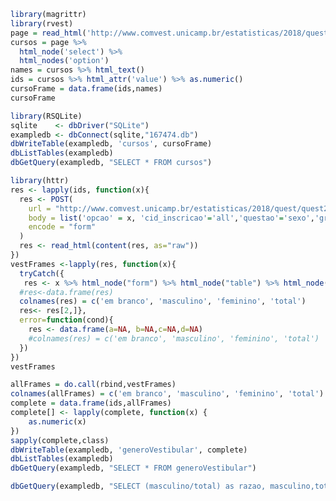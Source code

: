 ```r
library(magrittr)
library(rvest)
page = read_html('http://www.comvest.unicamp.br/estatisticas/2018/quest/quest1.php')
cursos = page %>%
  html_node('select') %>%
  html_nodes('option')   
names = cursos %>% html_text()
ids = cursos %>% html_attr('value') %>% as.numeric()
cursoFrame = data.frame(ids,names)
cursoFrame
```

```r
library(RSQLite)
sqlite    <- dbDriver("SQLite")
exampledb <- dbConnect(sqlite,"167474.db")
dbWriteTable(exampledb, 'cursos', cursoFrame)
dbListTables(exampledb)
dbGetQuery(exampledb, "SELECT * FROM cursos")
```

```r
library(httr)
res <- lapply(ids, function(x){
  res <- POST(
    url = "http://www.comvest.unicamp.br/estatisticas/2018/quest/quest2.php", 
    body = list('opcao' = x, 'cid_inscricao'='all','questao'='sexo','grupo'='1'), 
    encode = "form"
  ) 
  res <- read_html(content(res, as="raw")) 
})
vestFrames <-lapply(res, function(x){
  tryCatch({
   res <- x %>% html_node("form") %>% html_node("table") %>% html_node("td") %>% html_node("table") %>% html_table() %>% data.frame %>% t 
  #res<-data.frame(res)
  colnames(res) = c('em branco', 'masculino', 'feminino', 'total')
  res<- res[2,]},
  error=function(cond){
    res <- data.frame(a=NA, b=NA,c=NA,d=NA)
    #colnames(res) = c('em branco', 'masculino', 'feminino', 'total')
  })
})
vestFrames
```

```r
allFrames = do.call(rbind,vestFrames)
colnames(allFrames) = c('em branco', 'masculino', 'feminino', 'total')
complete = data.frame(ids,allFrames)
complete[] <- lapply(complete, function(x) {
    as.numeric(x)
})
sapply(complete,class)
dbWriteTable(exampledb, 'generoVestibular', complete)
dbListTables(exampledb)
dbGetQuery(exampledb, "SELECT * FROM generoVestibular")
```

```r
dbGetQuery(exampledb, "SELECT (masculino/total) as razao, masculino,total, names FROM generoVestibular join cursos on generoVestibular.ids = cursos.ids order by razao desc limit 15")
```


